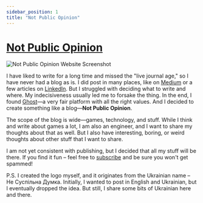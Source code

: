 ```yaml
---
sidebar_position: 1
title: "Not Public Opinion"
---
```


# [Not Public Opinion](https://notpublicopinion.com/)

![Not Public Opinion Website Screenshot](../../static/img/not-public-opinion.png)

I have liked to write for a long time and missed the "live journal age," so I have never had a blog as is.
I did post in many places, like on [Medium](https://medium.com/@glukozavr) or a few articles on [LinkedIn](https://www.linkedin.com/in/viktor-kurochkin-gkzr/). But I struggled with deciding what to write and where. My indecisiveness usually led me to forsake the thing. In the end, I found [Ghost](https://ghost.org/)—a very fair platform with all the right values. And I decided to create something like a blog—**Not Public Opinion**.

The scope of the blog is wide—games, technology, and stuff. While I think and write about games a lot, I am also an engineer, and I want to share my thoughts about that as well. But I also have interesting, boring, or weird thoughts about other stuff that I want to share.

I am not yet consistent with publishing, but I decided that all my stuff will be there. If you find it fun – feel free to [subscribe](https://notpublicopinion.com/) and be sure you won't get spammed!

P.S. I created the logo myself, and it originates from the Ukrainian name – Не Суспільна Думка. Initially, I wanted to post in English and Ukrainian, but I eventually dropped the idea. But still, I share some bits of Ukrainian here and there.
